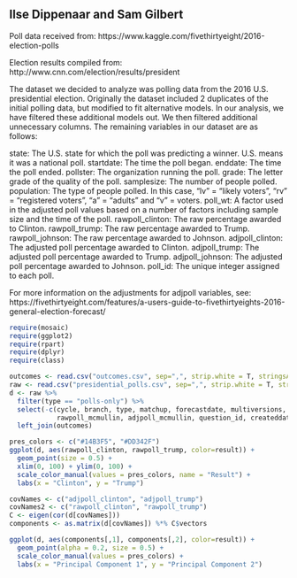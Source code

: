 ## Ilse Dippenaar and Sam Gilbert
Poll data received from:
https://www.kaggle.com/fivethirtyeight/2016-election-polls

Election results compiled from:
http://www.cnn.com/election/results/president

The dataset we decided to analyze was polling data from the 2016 U.S. presidential election. Originally the dataset included 2 duplicates of the initial polling data, but modified to fit alternative models. In our analysis, we have filtered these additional models out. We then filtered additional unnecessary columns. The remaining variables in our dataset are as follows:

  state: The U.S. state for which the poll was predicting a winner. U.S. means it was a national poll.
  startdate: The time the poll began.
  enddate: The time the poll ended.
  pollster: The organization running the poll.
  grade: The letter grade of the quality of the poll.
  samplesize: The number of people polled.
  population: The type of people polled. In this case, "lv" = "likely voters", "rv" = "registered voters", "a" = "adults" and "v" = voters. 
  poll_wt: A factor used in the adjusted poll values based on a number of factors including sample size and the time of the poll. 
  rawpoll_clinton: The raw percentage awarded to Clinton.
  rawpoll_trump: The raw percentage awarded to Trump.
  rawpoll_johnson: The raw percentage awarded to Johnson.
  adjpoll_clinton: The adjusted poll percentage awarded to Clinton.
  adjpoll_trump: The adjusted poll percentage awarded to Trump.
  adjpoll_johnson: The adjusted poll percentage awarded to Johnson.
  poll_id: The unique integer assigned to each poll.
  
  For more information on the adjustments for adjpoll variables, see:
  https://fivethirtyeight.com/features/a-users-guide-to-fivethirtyeights-2016-general-election-forecast/

```r
require(mosaic)
require(ggplot2)
require(rpart)
require(dplyr)
require(class)
```

```r
outcomes <- read.csv("outcomes.csv", sep=",", strip.white = T, stringsAsFactors = F)
raw <- read.csv("presidential_polls.csv", sep=",", strip.white = T, stringsAsFactors = F)
d <- raw %>% 
  filter(type == "polls-only") %>%
  select(-c(cycle, branch, type, matchup, forecastdate, multiversions, timestamp, 
            rawpoll_mcmullin, adjpoll_mcmullin, question_id, createddate, url)) %>%
  left_join(outcomes)
```

```r
pres_colors <- c("#14B3F5", "#DD342F")
ggplot(d, aes(rawpoll_clinton, rawpoll_trump, color=result)) +
  geom_point(size = 0.5) +
  xlim(0, 100) + ylim(0, 100) +
  scale_color_manual(values = pres_colors, name = "Result") +
  labs(x = "Clinton", y = "Trump")
```


```r
covNames <- c("adjpoll_clinton", "adjpoll_trump")
covNames2 <- c("rawpoll_clinton", "rawpoll_trump")
C <- eigen(cor(d[covNames]))
components <- as.matrix(d[covNames]) %*% C$vectors
```


```r
ggplot(d, aes(components[,1], components[,2], color=result)) + 
  geom_point(alpha = 0.2, size = 0.5) +
  scale_color_manual(values = pres_colors) +
  labs(x = "Principal Component 1", y = "Principal Component 2")
```

